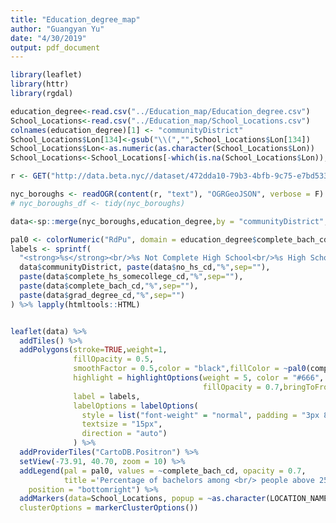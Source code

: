 ```yaml
---
title: "Education_degree_map"
author: "Guangyan Yu"
date: "4/30/2019"
output: pdf_document
---
```


```r
library(leaflet)
library(httr)
library(rgdal)

education_degree<-read.csv("../Education_map/Education_degree.csv")
School_Locations<-read.csv("../Education_map/School_Locations.csv")
colnames(education_degree)[1] <- "communityDistrict"
School_Locations$Lon[134]<-gsub("\\(","",School_Locations$Lon[134])
School_Locations$Lon<-as.numeric(as.character(School_Locations$Lon))
School_Locations<-School_Locations[-which(is.na(School_Locations$Lon)),]

r <- GET("http://data.beta.nyc//dataset/472dda10-79b3-4bfb-9c75-e7bd5332ec0b/resource/d826bbc6-a376-4642-8d8b-3a700d701557/download/88472a1f6fd94fef97b8c06335db60f7nyccommunitydistricts.geojson")

nyc_boroughs <- readOGR(content(r, "text"), "OGRGeoJSON", verbose = F)
# nyc_boroughs_df <- tidy(nyc_boroughs)

data<-sp::merge(nyc_boroughs,education_degree,by = "communityDistrict",sort=FALSE,duplicateGeoms = TRUE,all.x=FALSE)

pal0 <- colorNumeric("RdPu", domain = education_degree$complete_bach_cd)
labels <- sprintf(
  "<strong>%s</strong><br/>%s Not Complete High School<br/>%s High School Completed<br/>%s Bachelor Completed<br/>%s Master Completed",
  data$communityDistrict, paste(data$no_hs_cd,"%",sep=""),
  paste(data$complete_hs_somecollege_cd,"%",sep=""),
  paste(data$complete_bach_cd,"%",sep=""),
  paste(data$grad_degree_cd,"%",sep="")
) %>% lapply(htmltools::HTML)


leaflet(data) %>%
  addTiles() %>% 
  addPolygons(stroke=TRUE,weight=1,
              fillOpacity = 0.5,
              smoothFactor = 0.5,color = "black",fillColor = ~pal0(complete_bach_cd),
              highlight = highlightOptions(weight = 5, color = "#666", 
                                           fillOpacity = 0.7,bringToFront = TRUE),
              label = labels,
              labelOptions = labelOptions(
                style = list("font-weight" = "normal", padding = "3px 8px"),
                textsize = "15px",
                direction = "auto")
              ) %>%
  addProviderTiles("CartoDB.Positron") %>%
  setView(-73.91, 40.70, zoom = 10) %>%
  addLegend(pal = pal0, values = ~complete_bach_cd, opacity = 0.7, 
            title ='Percentage of bachelors among <br/> people above 25 years old',
    position = "bottomright") %>%
  addMarkers(data=School_Locations, popup = ~as.character(LOCATION_NAME),
  clusterOptions = markerClusterOptions())

```








